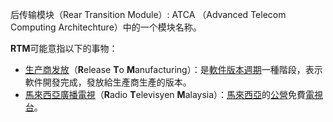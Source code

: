 后传输模块（Rear Transition Module）: ATCA （Advanced Telecom Computing Architechture）中的一个模块名称。{{noteTA
|G1=IT
}}

'''RTM'''可能意指以下的事物：
*[[軟件版本週期#生产商发放（Release_to_Manufacturing，RTM）|生产商发放]]（'''R'''elease '''T'''o '''M'''anufacturing）：是[[軟件版本週期|軟件版本週期]]一種階段，表示軟件開發完成，發放給生產商生產的版本。
*[[馬來西亞廣播電視|馬來西亞廣播電視]]（'''R'''adio '''T'''elevisyen '''M'''alaysia）：[[馬來西亞|馬來西亞]]的[[公共廣播|公營]]免費[[電視台|電視台]]。

{{disambig|Cat=三字拉丁字母缩写消歧义}}
